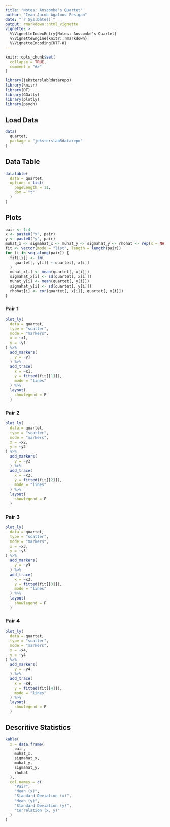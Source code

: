 ```yaml
---
title: "Notes: Anscombe's Quartet"
author: "Ivan Jacob Agaloos Pesigan"
date: "`r Sys.Date()`"
output: rmarkdown::html_vignette
vignette: >
  %\VignetteIndexEntry{Notes: Anscombe's Quartet}
  %\VignetteEngine{knitr::rmarkdown}
  %\VignetteEncoding{UTF-8}
---
```


```r
knitr::opts_chunk$set(
  collapse = TRUE,
  comment = "#>"
)
```

```r
library(jeksterslabRdatarepo)
library(knitr)
library(DT)
library(GGally)
library(plotly)
library(psych)
```

## Load Data

```r
data(
  quartet,
  package = "jeksterslabRdatarepo"
)
```

## Data Table

```r
datatable(
  data = quartet,
  options = list(
    pageLength = 11,
    dom = "t"
  )
)
```

## Plots

```r
pair <- 1:4
x <- paste0("x", pair)
y <- paste0("y", pair)
muhat_x <- sigmahat_x <- muhat_y <- sigmahat_y <- rhohat <- rep(x = NA, times = length(pairs))
fit <- vector(mode = "list", length = length(pair))
for (i in seq_along(pair)) {
  fit[[i]] <- lm(
    quartet[, y[i]] ~ quartet[, x[i]]
  )
  muhat_x[i] <- mean(quartet[, x[i]])
  sigmahat_x[i] <- sd(quartet[, x[i]])
  muhat_y[i] <- mean(quartet[, y[i]])
  sigmahat_y[i] <- sd(quartet[, y[i]])
  rhohat[i] <- cor(quartet[, x[i]], quartet[, y[i]])
}
```

### Pair 1

```r
plot_ly(
  data = quartet,
  type = "scatter",
  mode = "markers",
  x = ~x1,
  y = ~y1
) %>%
  add_markers(
    y = ~y1
  ) %>%
  add_trace(
    x = ~x1,
    y = fitted(fit[[1]]),
    mode = "lines"
  ) %>%
  layout(
    showlegend = F
  )
```

### Pair 2

```r
plot_ly(
  data = quartet,
  type = "scatter",
  mode = "markers",
  x = ~x2,
  y = ~y2
) %>%
  add_markers(
    y = ~y2
  ) %>%
  add_trace(
    x = ~x2,
    y = fitted(fit[[2]]),
    mode = "lines"
  ) %>%
  layout(
    showlegend = F
  )
```

### Pair 3

```r
plot_ly(
  data = quartet,
  type = "scatter",
  mode = "markers",
  x = ~x3,
  y = ~y3
) %>%
  add_markers(
    y = ~y3
  ) %>%
  add_trace(
    x = ~x3,
    y = fitted(fit[[3]]),
    mode = "lines"
  ) %>%
  layout(
    showlegend = F
  )
```

### Pair 4

```r
plot_ly(
  data = quartet,
  type = "scatter",
  mode = "markers",
  x = ~x4,
  y = ~y4
) %>%
  add_markers(
    y = ~y4
  ) %>%
  add_trace(
    x = ~x4,
    y = fitted(fit[[4]]),
    mode = "lines"
  ) %>%
  layout(
    showlegend = F
  )
```

## Descritive Statistics

```r
kable(
  x = data.frame(
    pair,
    muhat_x,
    sigmahat_x,
    muhat_y,
    sigmahat_y,
    rhohat
  ),
  col.names = c(
    "Pair",
    "Mean (x)",
    "Standard Deviation (x)",
    "Mean (y)",
    "Standard Deviation (y)",
    "Correlation (x, y)"
  )
)
```

